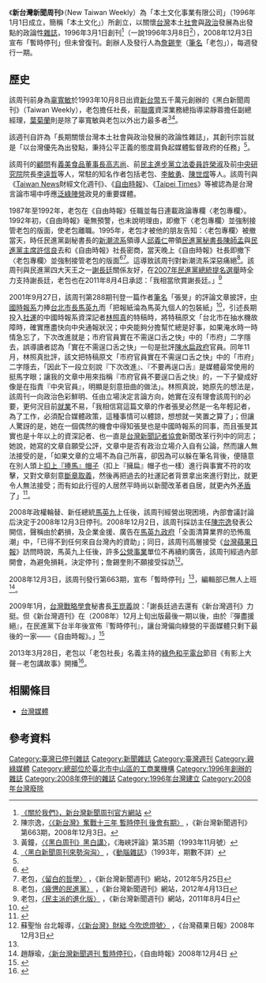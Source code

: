 {{Infobox Company 
| company_name       = 本土文化事業有限公司
| company_name_en    = Bentu Publishing Ltd.
| company_logo       = 
| company_type       = 有限公司
| company_slogan     = 
| market_information = 
| native_name        = 本土文化
| founder            = [[詹錫奎|詹錫奎]]
| foundation         = 1996年1月1日
| defunct            = 2008年12月3日宣布「暫時停刊」
| location           = {{ROC-TW}}<br>[[臺北市|臺北市]][[中山區_(臺北市)|中山區]][[復興北路|復興北路]]356之1號3樓
| zip_code           = 
| telephone_no       = 
| key_people         = 詹錫奎
| industry           = 出版業
| products           = 
| capital            = 
| revenue            = 
| operating_income   =
| profit             = 
| market_value       =
| num_employees      = 
| P/E ratio          =
| earnings per share =
| Net asset value    =
| accounting_period  = 
| parent             = 
| divisions          =
| subsid             = 
| homepage           = <del></del>
| footnotes          = 
| width              = 
}}

《'''新台灣新聞周刊'''》（New Taiwan Weekly）為「本土文化事業有限公司」（1996年1月1日成立，簡稱「本土文化」）所創立，以關懷[[台灣|台灣]]本土[[社會|社會]]與[[政治|政治]]發展為出發點的政論性[[雜誌|雜誌]]，1996年3月1日創刊<ref name="NewTaiwanAboutUs">[http://www.newtaiwan.com.tw/ad/about_us.htm 《關於我們》，新台灣新聞周刊官方網站] {{webarchive|url=https://web.archive.org/web/20081216054207/http://www.newtaiwan.com.tw/ad/about_us.htm |date=2008-12-16 }}</ref>（一說1996年3月8日<ref name="NewTaiwan86116">陳宗逸，[http://www.newtaiwan.com.tw/bulletinview.jsp?bulletinid=86116 〈《新台灣》奮戰十三年 暫時停刊 後會有期〉] {{webarchive|url=https://web.archive.org/web/20121119073224/http://www.newtaiwan.com.tw/bulletinview.jsp?bulletinid=86116 |date=2012-11-19 }}，《新台灣新聞週刊》第663期，2008年12月3日。</ref>），2008年12月3日宣布「暫時停刊」但未曾復刊。創辦人及發行人為[[詹錫奎|詹錫奎]]（[[筆名|筆名]]「老包」），每週發行一期。

==歷史==
該周刊前身為[[辜寬敏|辜寬敏]]於1993年10月8日出資[[新台幣|新台幣]]五千萬元創辦的《黑白新聞周刊》（Taiwan Weekly），老包擔任社長，前[[聯廣|聯廣]]資深業務總指導梁靜蓉擔任副總經理，[[葉菊蘭|葉菊蘭]]則是除了辜寬敏與老包以外出力最多者<ref>黃鐘，[http://www.haixiainfo.com.tw/SRM/35-5276.html 〈《黑白周刊》黑白講〉]{{dead link|date=2018年3月 |bot=InternetArchiveBot |fix-attempted=yes }}，《海峽評論》第35期（1993年11月號）</ref><ref>[http://www.brain.com.tw/news/NewsContent.aspx?ID=2512 〈黑白新聞周刊來勢洶洶〉] {{Wayback|url=http://www.brain.com.tw/news/NewsContent.aspx?ID=2512 |date=20190520172839 }}，《[[動腦雜誌|動腦雜誌]]》（1993年，期數不詳）</ref>。

該週刊自許為「長期關懷台灣本土社會與政治發展的政論性雜誌」，其創刊宗旨就是「以台灣優先為出發點，秉持公平正義的態度肩負起媒體監督政府的任務」<ref name="NewTaiwanAboutUs" />。

該周刊的[[顧問|顧問]]有[[義美食品|義美食品]][[董事長|董事長]][[高志尚|高志尚]]、前[[民主進步黨|民主進步黨]][[立法委員|立法委員]][[許榮淑|許榮淑]]及前[[中央研究院|中央研究院]]院長[[李遠哲|李遠哲]]等人，常駐的知名作者包括老包、[[李敏勇|李敏勇]]、[[陳世煜|陳世煜]]等人。該周刊與《[[Taiwan_News|Taiwan News]]財經文化週刊》、《[[自由時報|自由時報]]》、《[[Taipei_Times|Taipei Times]]》等被認為是台灣言論市場中呼應[[泛綠陣營|泛綠陣營]]政見的重要媒體。

1987年至1992年，老包在《自由時報》任職並每日連載政論專欄〈老包專欄〉。1992年初，《自由時報》毫無預警，也未說明理由，即撤下〈老包專欄〉並強制接管老包的版面，使老包離職。1995年，老包才被他的朋友告知：〈老包專欄〉被撤當天，時任民進黨副秘書長的[[新潮流系|新潮流系]]領導人[[邱義仁|邱義仁]]帶領[[民進黨秘書長|民進黨秘書長]][[陳師孟|陳師孟]]與[[民進黨主席|民進黨主席]][[許信良|許信良]]去和《自由時報》社長密商，當天晚上《自由時報》社長即撤下〈老包專欄〉並強制接管老包的版面<ref>{{Cite web|url=http://www.newtaiwan.com.tw/bulletinview.jsp?bulletinid=110084|author=老包|language=zh-tw|title=〈誰是黃雀〉|publisher=《新台灣新聞週刊》網站|date=2011-06-16|accessdate=2014-05-05|deadurl=yes|archiveurl=https://web.archive.org/web/20170214205046/http://www.newtaiwan.com.tw/bulletinview.jsp?bulletinid=110084|archivedate=2017-02-14}}</ref><ref>老包，[http://www.newtaiwan.com.tw/bulletinview.jsp?bulletinid=119387 〈留白的哲學〉] {{webarchive|url=https://web.archive.org/web/20140826130425/http://www.newtaiwan.com.tw/bulletinview.jsp?bulletinid=119387 |date=2014-08-26 }}，《新台灣新聞週刊》網站，2012年5月25日</ref>。這導致該周刊對新潮流系深惡痛絕<ref>老包，[http://www.newtaiwan.com.tw/bulletinview.jsp?bulletinid=118350 〈疲憊的民進黨〉] {{webarchive|url=https://web.archive.org/web/20150614051344/http://www.newtaiwan.com.tw/bulletinview.jsp?bulletinid=118350 |date=2015-06-14 }}，《新台灣新聞週刊》網站，2012年4月13日</ref>。該周刊與民進黨四大天王之一[[謝長廷|謝長廷]]關係友好，在[[2007年民主進步黨總統提名選舉|2007年民進黨總統提名選舉]]時全力支持謝長廷，老包也在2011年8月4日承認：「我相當欣賞謝長廷。」<ref>老包，[http://www.newtaiwan.com.tw/bulletinview.jsp?bulletinid=111294 〈民主派的進化版〉] {{webarchive|url=https://web.archive.org/web/20120611065526/http://www.newtaiwan.com.tw/bulletinview.jsp?bulletinid=111294 |date=2012-06-11 }}，《新台灣新聞週刊》網站，2011年8月4日</ref>

2001年9月27日，該周刊第288期刊登一篇作者[[筆名|筆名]]「張旻」的評論文章披評，[[中國時報系|中國時報系]]力捧[[台北市長|台北市長]][[馬英九|馬英九]]而「把報紙淪為馬英九個人的包裝紙」<ref>{{cite web|author=張旻|url=http://www.newtaiwan.com.tw/bulletinview.jsp?bulletinid=7189|title=捧馬不遺餘力 中時報系淪為包裝紙|accessdate=2015-01-02|publisher=《新台灣新聞週刊》第288期|language=zh-tw|date=2001-09-27|deadurl=yes|archiveurl=https://web.archive.org/web/20150102105752/http://www.newtaiwan.com.tw/bulletinview.jsp?bulletinid=7189|archivedate=2015-01-02}}</ref>，引述長期投入[[社運|社運]]的中國時報系資深記者[[林照真|林照真]]的特稿時，將特稿原文「台北市在抽水機故障時，確實應盡快向中央通報狀況；中央能夠分擔幫忙總是好事，如果淹水時一時情急忘了，下次改進就是；市府官員實在不需逞口舌之快」中的「市府」二字隱去，誤導讀者認為「實在不需逞口舌之快」一句是批評[[陳水扁政府|陳水扁政府]]官員。同年11月，林照真批評，該文把特稿原文「市府官員實在不需逞口舌之快」中的「市府」二字隱去，「因此下一段立刻說『下次改進』、『不要再逞口舌』是媒體最常使用的挺馬字眼；讓我的文章中用來指稱『市府官員不要逞口舌之快』的，一下子變成好像是在指責『中央官員』，明顯是刻意扭曲的做法」。林照真說，她原先的想法是，該周刊一向政治色彩鮮明、任由立場決定言論方向，她實在沒有理會該周刊的必要，更何況目前[[就業|就業]]不易，「我相信寫這篇文章的作者張旻必然是一名年輕記者，為了工作，必須配合媒體政策，這種事情可以體諒，想想就一笑置之算了」；但讓人驚訝的是，她在一個偶然的機會中得知張旻也是中國時報系的同事，而且張旻其實也是十年以上的資深記者、也一直是[[台灣新聞記者協會|台灣新聞記者協會]]新聞改革行列中的同志；她說，她寫的文章自願受公評，文章中是否有政治立場介入自有公論，然而讓人無法接受的是，「如果文章的立場不為自己所喜，卻因為可以躲在筆名背後，便隨意在別人頭上[[扣帽子|扣上『捧馬』帽子]]（扣上『擁扁』帽子也一樣）進行與事實不符的攻擊，又對文章刻意[[斷章取義|斷章取義]]，然後再把過去的社運記者背景拿出來進行對比，就更令人無法接受；而有如此行徑的人居然平時尚以新聞改革者自居，就更內外[[矛盾|矛盾]]了」<ref>{{cite web|author=林照真|url=http://atj.yam.org.tw/mw2561.htm|title=躲在筆名背後|accessdate=2015-01-02|publisher=台灣新聞記者協會《目擊者雙月刊》第25期（2001年11月出刊）第61頁|language=zh-tw|date=2001-11|archive-date=2007-02-22|archive-url=https://web.archive.org/web/20070222164815/http://atj.yam.org.tw/mw2561.htm|dead-url=no}}</ref>。

2008年政權輪替、新任總統[[馬英九|馬英九]]上任後，該周刊經營出現困境，內部會議討論后決定于2008年12月3日停刊。2008年12月2日，該周刊採訪主任[[陳宗逸|陳宗逸]]發表公開信，聲稱由於虧損，及企業金援、廣告在[[馬英九政府|馬英九政府]]「全面清算業界的恐怖風潮」中，「已得不到任何來自台灣內的資助」；同日，該周刊高層接受《[[台灣蘋果日報|台灣蘋果日報]]》訪問時說，馬英九上任後，許多[[公營事業|公營事業]]單位不再續約廣告，該周刊經過內部開會，為避免損耗，決定停刊；詹錫奎則不願接受採訪<ref>蘇聖怡 台北報導，[http://www.appledaily.com.tw/appledaily/article/headline/20081203/31194070 〈《新台灣》財絀 今吹熄燈號〉] {{Wayback|url=http://www.appledaily.com.tw/appledaily/article/headline/20081203/31194070 |date=20150923224807 }}，《台灣蘋果日報》2008年12月3日</ref>。

2008年12月3日，該周刊發行第663期，宣布「暫時停刊」<ref name="NewTaiwan86116" />，編輯部已無人上班<ref>趙靜瑜，[http://www.libertytimes.com.tw/2008/new/dec/4/today-art10.htm 〈新台灣新聞週刊 暫時停刊〉]，《自由時報》2008年12月4日 {{Wayback|url=http://www.libertytimes.com.tw/2008/new/dec/4/today-art10.htm |date=20090515185447 }}</ref>。

2009年1月，[[台灣戰略學會|台灣戰略學會]]秘書長[[王崑義|王崑義]]說：「謝長廷過去還有《新台灣週刊》力挺。但《新台灣週刊》在（2008年）12月上旬出版最後一期以後，由於『彈盡援絕』，在民進黨下台半年後宣佈『暫時停刊』，讓台灣偏向綠營的平面媒體只剩下最後的一家——《自由時報》。」<ref>{{Cite web|url=http://hk.crntt.com/crn-webapp/zpykpub/docDetail.jsp?docid=32110|author=王崑義|language=zh-hk|title=尋找力量的根源：台灣綠營再起的契機|publisher=《中國評論月刊》2009年1月號（總第133期）|date=2009-01|accessdate=2015-02-19|archive-date=2015-02-19|archive-url=https://web.archive.org/web/20150219164020/http://hk.crntt.com/crn-webapp/zpykpub/docDetail.jsp?docid=32110|dead-url=no}}</ref>

2013年3月28日，老包以「老包社長」名義主持的[[綠色和平電台|綠色和平電台]]節目《有影上大聲－老包講故事》開播<ref>{{Cite web |url=http://www.shadowgov.tw/?p=news,detail,1095216695709 |title=《有影上大聲－老包講故事》第一集影音檔 |access-date=2013-04-28 |archive-date=2015-03-18 |archive-url=https://web.archive.org/web/20150318172426/http://www.shadowgov.tw/?p=news,detail,1095216695709 |dead-url=yes }}</ref>。

==相關條目==
*[[台灣媒體|台灣媒體]]

==參考資料==
{{Reflist}}

{{Taiwan Newspaper}}

[[Category:臺灣已停刊雜誌|Category:臺灣已停刊雜誌]]
[[Category:新聞雜誌|Category:新聞雜誌]]
[[Category:臺灣週刊|Category:臺灣週刊]]
[[Category:親綠媒體|Category:親綠媒體]]
[[Category:總部位於臺北市中山區的工商業機構|Category:總部位於臺北市中山區的工商業機構]]
[[Category:1996年創辦的雜誌|Category:1996年創辦的雜誌]]
[[Category:2008年停刊的雜誌|Category:2008年停刊的雜誌]]
[[Category:1996年台灣建立|Category:1996年台灣建立]]
[[Category:2008年台灣廢除|Category:2008年台灣廢除]]